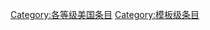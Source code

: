 {{catmore1|[[Wikipedia:美国专题|Wikipedia:美国专题]]}}
{{Articles by Quality| topic=美国|project=美国|format=TOC}}
{{Wikipedia category}}
{{emptycat}}
[[Category:各等级美国条目|Category:各等级美国条目]]
[[Category:模板级条目|Category:模板级条目]]